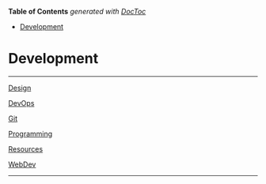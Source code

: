 <!-- START doctoc generated TOC please keep comment here to allow auto update -->
<!-- DON'T EDIT THIS SECTION, INSTEAD RE-RUN doctoc TO UPDATE -->
**Table of Contents**  *generated with [DocToc](https://github.com/thlorenz/doctoc)*

- [Development](#development)

<!-- END doctoc generated TOC please keep comment here to allow auto update -->

# Development

---

[Design](Design.md)

[DevOps](DevOps.md)

[Git](Git.md)

[Programming](Programming.md)

[Resources](Resources.md)

[WebDev](WebDev.md)

---